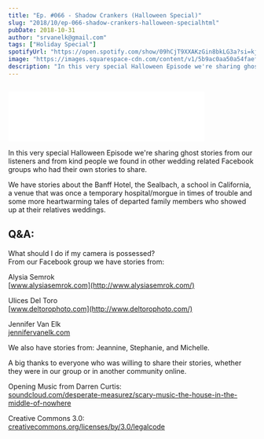```yaml
---
title: "Ep. #066 - Shadow Crankers (Halloween Special)"
slug: "2018/10/ep-066-shadow-crankers-halloween-specialhtml"
pubDate: 2018-10-31
author: "srvanelk@gmail.com"
tags: ["Holiday Special"]
spotifyUrl: "https://open.spotify.com/show/09hCjT9XXAKzGin8bkLG3a?si=kjRZvQ1JTb6Ov3HVzSSlWA"
image: "https://images.squarespace-cdn.com/content/v1/5b9ac0aa50a54faef024c950/1574376004056-4N0VXLY0WJMCEP6BVUJ5/DABBERINA.jpg?format=original"
description: "In this very special Halloween Episode we're sharing ghost stories from our listeners and from kind people we found in other wedding related Facebook groups who had their own stories to share."
---
```


<figure>
  <img src="https://images.squarespace-cdn.com/content/v1/5b9ac0aa50a54faef024c950/1574376004056-4N0VXLY0WJMCEP6BVUJ5/DABBERINA.jpg?format=original" alt="" />
</figure>
<iframe class="embedly-embed" src="//cdn.embedly.com/widgets/media.html?src=https%3A%2F%2Fanchor.fm%2Fweddingphotohangover%2Fembed%2Fepisodes%2FEp--066---Shadow-Crankers-Halloween-Special-e2gmcj&url=https%3A%2F%2Fanchor.fm%2Fweddingphotohangover%2Fepisodes%2FEp--066---Shadow-Crankers-Halloween-Special-e2gmcj&image=https%3A%2F%2Fd3t3ozftmdmh3i.cloudfront.net%2Fproduction%2Fpodcast_uploaded_episode400%2F805714%2F805714-1540965221252-b9b8440fd020d.jpg&key=61d05c9d54e8455ea7a9677c366be814&type=text%2Fhtml&schema=anchor&wmode=opaque" width="400" height="102" scrolling="no" frameborder="0" allow="autoplay; fullscreen" allowfullscreen="true"></iframe>

In this very special Halloween Episode we're sharing ghost stories from our listeners and from kind people we found in other wedding related Facebook groups who had their own stories to share.

We have stories about the Banff Hotel, the Sealbach, a school in California, a venue that was once a temporary hospital/morgue in times of trouble and some more heartwarming tales of departed family members who showed up at their relatives weddings.

## Q&A:  
What should I do if my camera is possessed?  
From our Facebook group we have stories from:

Alysia Semrok  
[www.alysiasemrok.com](http://www.alysiasemrok.com/)

Ulices Del Toro  
[www.deltorophoto.com](http://www.deltorophoto.com/)

Jennifer Van Elk  
[jennifervanelk.com](http://jennifervanelk.com/)

We also have stories from: Jeannine, Stephanie, and Michelle.

A big thanks to everyone who was willing to share their stories, whether they were in our group or in another community online.

Opening Music from Darren Curtis:  
[soundcloud.com/desperate-measurez/scary-music-the-house-in-the-middle-of-nowhere](http://soundcloud.com/desperate-measurez/scary-music-the-house-in-the-middle-of-nowhere)

Creative Commons 3.0:  
[creativecommons.org/licenses/by/3.0/legalcode](http://creativecommons.org/licenses/by/3.0/legalcode)
